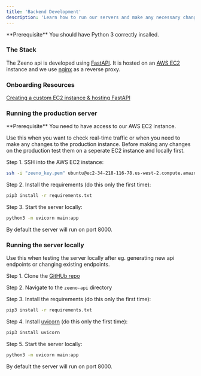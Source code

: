 ```yaml
---
title: 'Backend Development'
description: 'Learn how to run our servers and make any necessary changes to configurations'
---
```


<Info>
  **Prerequisite** You should have Python 3 correctly insalled.
</Info>

### The Stack

The Zeeno api is developed using [FastAPI](https://fastapi.tiangolo.com/). It is hosted on an [AWS EC2](https://aws.amazon.com/ec2/) instance and we use [nginx](https://www.nginx.com/) as a reverse proxy.

### Onboarding Resources

[Creating a custom EC2 instance & hosting FastAPI](https://www.youtube.com/watch?v=SgSnz7kW-Ko&ab_channel=pixegami)  

### Running the production server

<Info>
  **Prerequisite** You need to have access to our AWS EC2 instance.
</Info>

Use this when you want to check real-time traffic or when you need to make any changes to the production instance. Before making any changes on the production test them on a seperate EC2 instance and locally first.

Step 1. SSH into the AWS EC2 instance:

```bash
ssh -i "zeeno_key.pem" ubuntu@ec2-34-218-116-78.us-west-2.compute.amazonaws.com
```

Step 2. Install the requirements (do this only the first time):

```bash
pip3 install -r requirements.txt
```
Step 3. Start the server locally:

```bash
python3 -m uvicorn main:app
```
By default the server will run on port 8000.


### Running the server locally

Use this when testing the server locally after eg. generating new api endpoints or changing existing endpoints.

Step 1. Clone the [GitHUb repo](https://github.com/42enrique/zeeno-api)

Step 2. Navigate to the `zeeno-api` directory

Step 3. Install the requirements (do this only the first time):

```bash
pip3 install -r requirements.txt
```

Step 4. Install [uvicorn](https://www.uvicorn.org/) (do this only the first time):

```bash
pip3 install uvicorn
```

Step 5. Start the server locally:

```bash
python3 -m uvicorn main:app
```
By default the server will run on port 8000.